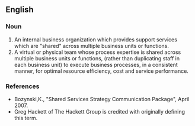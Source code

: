 ==English==

===Noun===
{{en-noun|head=[[shared]] [[service]]}}

# An internal business organization which provides support services which are "shared" across multiple business units or functions.
# A virtual or physical team whose process expertise is shared across multiple business units or functions, (rather than duplicating staff in each business unit) to execute business processes, in a consistent manner, for optimal resource efficiency, cost and service performance.

===References===
*Bozynski,K., "Shared Services Strategy Communication Package", April 2007.
*Greg Hackett of The Hackett Group is credited with originally defining this term.